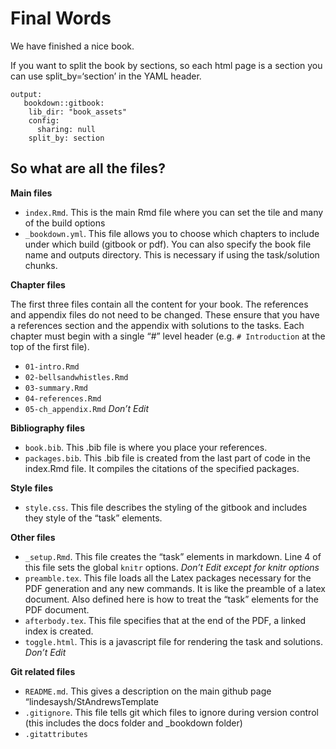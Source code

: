 # Final Words

We have finished a nice book.

If you want to split the book by sections, so each html page is a section you can use split_by='section' in the YAML header. 

```
output: 
   bookdown::gitbook:
    lib_dir: "book_assets"
    config:
      sharing: null
    split_by: section
```

## So what are all the files?

**Main files**

+ `index.Rmd`. This is the main Rmd file where you can set the tile and many of the build options
+ `_bookdown.yml`. This file allows you to choose which chapters to include under which build (gitbook or pdf). You can also specify the book file name and outputs directory. This is necessary if using the task/solution chunks.

**Chapter files**

The first three files contain all the content for your book.  The references and appendix files do not need to be changed. These ensure that you have a references section and the appendix with solutions to the tasks. Each chapter must begin with a single "#" level header (e.g. `# Introduction` at the top of the first file). 

+ `01-intro.Rmd`
+ `02-bellsandwhistles.Rmd`
+ `03-summary.Rmd`
+ `04-references.Rmd`
+ `05-ch_appendix.Rmd` *Don't Edit*

**Bibliography files**

+ `book.bib`. This .bib file is where you place your references. 
+ `packages.bib`. This .bib file is created from the last part of code in the index.Rmd file.  It compiles the citations of the specified packages. 

**Style files**

+ `style.css`. This file describes the styling of the gitbook and includes they style of the "task" elements. 

**Other files**

+ `_setup.Rmd`. This file creates the "task" elements in markdown. Line 4 of this file sets the global `knitr` options. *Don't Edit except for knitr options*
+ `preamble.tex`. This file loads all the Latex packages necessary for the PDF generation and any new commands. It is like the preamble of a latex document.  Also defined here is how to treat the "task" elements for the PDF document. 
+ `afterbody.tex`. This file specifies that at the end of the PDF, a linked index is created.
+ `toggle.html`. This is a javascript file for rendering the task and solutions. *Don't Edit*

**Git related files**

+ `README.md`. This gives a description on the main github page "lindesaysh/StAndrewsTemplate
+ `.gitignore`. This file tells git which files to ignore during version control (this includes the docs folder and _bookdown folder)
+ `.gitattributes`



